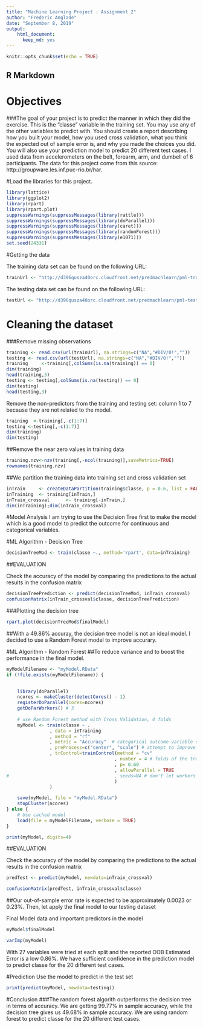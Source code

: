 ```yaml
---
title: "Machine Learning Project : Assignment 2"
author: "Frederic Anglade"
date: "September 8, 2019"
output: 
    html_document:
      keep_md: yes
---
```


```r
knitr::opts_chunk$set(echo = TRUE)
```

## R Markdown
# Objectives

###The goal of your project is to predict the manner in which they did the exercise. This is the "classe" variable in the training set. You may use any of the other variables to predict with. You should create a report describing how you built your model, how you used cross validation, what you think the expected out of sample error is, and why you made the choices you did. You will also use your prediction model to predict 20 different test cases. I used data from accelerometers on the belt, forearm, arm, and dumbell of 6 participants. The data for this project come from this source: http://groupware.les.inf.puc-rio.br/har.


#Load the libraries for this project.
```r
library(lattice)
library(ggplot2)
library(rpart)
library(rpart.plot)
suppressWarnings(suppressMessages(library(rattle)))
suppressWarnings(suppressMessages(library(doParallel)))
suppressWarnings(suppressMessages(library(caret)))
suppressWarnings(suppressMessages(library(randomForest)))
suppressWarnings(suppressMessages(library(e1071)))
set.seed(24331)

```


#Getting the data

The training data set can be found on the following URL:
```r
trainUrl <- "http://d396qusza40orc.cloudfront.net/predmachlearn/pml-training.csv"
```


The testing data set can be found on the following URL:
```r
testUrl <- "http://d396qusza40orc.cloudfront.net/predmachlearn/pml-testing.csv"
```



# Cleaning the dataset

###Remove missing observations
```r
training <- read.csv(url(trainUrl), na.strings=c("NA","#DIV/0!",""))
testing <- read.csv(url(testUrl), na.strings=c("NA","#DIV/0!",""))
training     <-training[,colSums(is.na(training)) == 0]
dim(training) 
head(training,3)
testing <- testing[,colSums(is.na(testing)) == 0]
dim(testing) 
head(testing,3)

```


Remove the non-predictors from the training and testing set: column 1 to 7 because they are not related to the model.
```r
training  <-training[,-c(1:7)]
testing <-testing[,-c(1:7)]
dim(training)
dim(testing)
```



##Remove the near zero values in training data
```r
training.nzv<-nzv(training[,-ncol(training)],saveMetrics=TRUE)
rownames(training.nzv)
```


##We partition the training data into training set and cross validation set
```r
inTrain     <- createDataPartition(training$classe, p = 0.6, list = FALSE)
inTraining  <- training[inTrain,]
inTrain_crossval      <- training[-inTrain,]
dim(inTraining);dim(inTrain_crossval)
```

#Model Analysis
I am trying to use the Decision Tree first to make the model which is a good model to predict the outcome for continuous and categorical variables.


#ML Algorithm - Decision Tree
```r
decisionTreeMod <- train(classe ~., method='rpart', data=inTraining)
```

##EVALUATION

Check the accuracy of the model by comparing the predictions to the actual results in the confusion matrix


```r
decisionTreePrediction <- predict(decisionTreeMod, inTrain_crossval)
confusionMatrix(inTrain_crossval$classe, decisionTreePrediction)
```

###Plotting the decision tree
```r
rpart.plot(decisionTreeMod$finalModel)
```




##With a 49.86% accuray, the decision tree model is not an ideal model. I decided to use a Random Forest model to improve accurary.



#ML Algorithm - Random Forest
##To reduce variance and to  boost the performance in the final model.
```r
myModelFilename <- "myModel.RData"
if (!file.exists(myModelFilename)) {

  
    library(doParallel)
    ncores <- makeCluster(detectCores() - 1)
    registerDoParallel(cores=ncores)
    getDoParWorkers() # 3    
    
    # use Random Forest method with Cross Validation, 4 folds
    myModel <- train(classe ~ .
                , data = inTraining
                , method = "rf"
                , metric = "Accuracy"  # categorical outcome variable so choose accuracy
                , preProcess=c("center", "scale") # attempt to improve accuracy by normalising
                , trControl=trainControl(method = "cv"
                                        , number = 4 # folds of the training data
                                        , p= 0.60
                                        , allowParallel = TRUE 
#                                       , seeds=NA # don't let workers set seed 
                                        )
                )

    save(myModel, file = "myModel.RData")
    stopCluster(ncores)
} else {
    # Use cached model  
    load(file = myModelFilename, verbose = TRUE)
}
```



```r
print(myModel, digits=4)
```

##EVALUATION

Check the accuracy of the model by comparing the predictions to the actual results in the confusion matrix

```r
predTest <- predict(myModel, newdata=inTrain_crossval)

confusionMatrix(predTest, inTrain_crossval$classe)
```

##Our out-of-sample error rate is expected to be approximately  0.0023 or 0.23%. Then, let apply the final model to our testing dataset

Final Model data and important predictors in the model

```r
myModel$finalModel
```


```r
varImp(myModel)
```

With 27 variables were tried at each split and the reported OOB Estimated Error is a low 0.86%. We have sufficient confidence in the prediction model to predict classe for the 20 different test cases.





#Prediction
Use the model to predict in the test set

```r
print(predict(myModel, newdata=testing))
```


#Conclusion
###The random forest algorith outperforms the decision tree in terms of accuracy. We are getting 99.77% in sample accuracy, while the decision tree gives us 49.68% in sample accuracy. We are using random forest to predict classe for the 20 different test cases.



















































